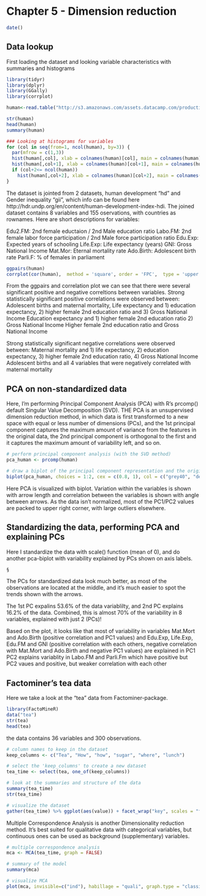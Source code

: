 # Chapter 5 -  Dimension reduction


```r
date()
```


## Data lookup

First loading the dataset and looking variable characteristics with summaries and histograms

```r
library(tidyr)
library(dplyr)
library(GGally)
library(corrplot)

human<-read.table("http://s3.amazonaws.com/assets.datacamp.com/production/course_2218/datasets/human2.txt", header = T, sep = ",")

str(human)
head(human)
summary(human)

### Looking at histograms for variables
for (col in seq(from=1, ncol(human), by=3)) {
  par(mfrow = c(1,3))
  hist(human[,col], xlab = colnames(human)[col], main = colnames(human)[col] )
  hist(human[,col+1], xlab = colnames(human)[col+1], main = colnames(human)[col+1])
  if (col+2<= ncol(human)) 
    hist(human[,col+2], xlab = colnames(human)[col+2], main = colnames(human)[col+2])
}


```

The dataset is jointed from 2 datasets, human development "hd" and Gender inequality "gii", which info can be found here http://hdr.undp.org/en/content/human-development-index-hdi. The joined dataset contains 8 variables and 155 oservations, with countries as rownames. Here are short descriptions for variables:

Edu2.FM:      2nd female eductaion / 2nd Male education ratio
Labo.FM:      2nd female labor force participation / 2nd Male force participation ratio
Edu.Exp:      Expected years of schooling 
Life.Exp:     Life expectancy (years)
GNI:          Gross National Income 
Mat.Mor:      Eternal mortality rate
Ado.Birth:    Adolescent birth rate
Parli.F:      % of females in parliament

```r
ggpairs(human)
corrplot(cor(human),  method = 'square', order = 'FPC',  type = 'upper', diag = FALSE)
```

From the ggpairs and correlation plot we can see that there were several significant positive and negative correltions between variables.
Strong statistically significant positive correlations were observed between:
Adolescent births and maternal mortality, 
Life expectancy and 1) education expectancy, 2) higher female 2nd education ratio and 3) Gross National Income
Education expectancy and 1) higher female 2nd education ratio 2) Gross National Income
Higher female 2nd education ratio and Gross National Income

Strong statistically significant negative correlations were observed between:
Maternal mortality and 1) life expectancy, 2) education expectancy, 3) higher female 2nd education ratio, 4) Gross National Income
Adolescent births and all 4 variables that were negatively correlated with maternal mortality

## PCA on non-standardized data

Here, I'm performing Principal Component Analysis (PCA) with R's prcomp() default Singular Value Decomposition (SVD). THE PCA is an unsupervised dimension reduction method, in which data is first transformed to a new space with equal or less number of dimensions (PCs), and the 1st principal component captures the maximum amount of variance from the features in the original data, the 2nd principal component is orthogonal to the first and it captures the maximum amount of variability left, and so on. 
```r
# perform principal component analysis (with the SVD method)
pca_human <- prcomp(human)

# draw a biplot of the principal component representation and the original variables
biplot(pca_human, choices = 1:2, cex = c(0.8, 1), col = c("grey40", "deeppink2"))

```
Here PCA is visualized with biplot. Variation within the variables is shown with arrow length and correlation between the variables is shown with angle between arrows. As the data isn't normalized, most of the PC1/PC2 values are packed to upper right corner, with large outliers elsewhere.

## Standardizing the data, performing PCA and explaining PCs

Here I standardize the data with scale() function (mean of 0), and do another pca-biplot with variability explained by PCs shown on axis labels.  

```r
§
```
The PCs for standardized data look much better, as most of the observations are located at the middle, and it's much easier to spot the trends shown with the arrows.  

The 1st PC expalins 53.6% of the data variablilty, and 2nd PC explains 16.2% of the data. Combined, this is almost 70% of the variability in 8 variables, explained with just 2 (PCs)! 

Based on the plot, it looks like that most of variability in variables Mat.Mort and Ado.Birth (positive correlation and PC1 values) and Edu.Exp, Life.Exp, Edu.FM and GNI (positive correlation with each others, negative correlation with Mat.Mort and Ado.Birth and negative PC1 values) are explained in PC1
PC2 explains variablity in Labo.FM and Parli.Fm which have positive but PC2 vaues and positive, but weaker correlation with each other 

## Factominer's tea  data

Here we take a look at the "tea" data from Factominer-package. 

```r
library(FactoMineR)
data("tea")
str(tea)
head(tea)
```

the data contains 36 variables and 300 observations.

```r
# column names to keep in the dataset
keep_columns <- c("Tea", "How", "how", "sugar", "where", "lunch")

# select the 'keep_columns' to create a new dataset
tea_time <- select(tea, one_of(keep_columns))

# look at the summaries and structure of the data
summary(tea_time)
str(tea_time)

# visualize the dataset
gather(tea_time) %>% ggplot(aes(value)) + facet_wrap("key", scales = "free") + geom_bar() + theme(axis.text.x = element_text(angle = 45, hjust = 1, size = 8))

```
Multiple Correspondence Analysis is another Dimensionality reduction method. It's best suited for qualitative data with categorical variables, but continuous ones can be used as background (supplementary) variables. 

```r

# multiple correspondence analysis
mca <- MCA(tea_time, graph = FALSE)

# summary of the model
summary(mca)

# visualize MCA
plot(mca, invisible=c("ind"), habillage = "quali", graph.type = "classic")
```
